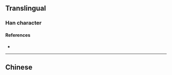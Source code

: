 {{also|溮}}
{{character info/new}}
==Translingual==

===Han character===
{{Han char|rn=85|rad=水|as=06|sn=9|four=|canj=ELLB|ids=⿰氵师}}

====References====
* {{Han ref|kx=0623.171|hdz=31606.030|uh=6D49|ud=27977}}

----

==Chinese==
{{zh-see|溮}}